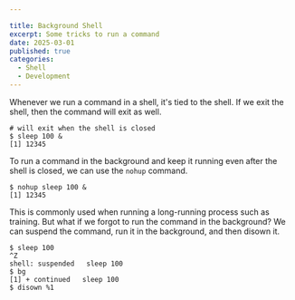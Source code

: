 ```yaml
---

title: Background Shell
excerpt: Some tricks to run a command
date: 2025-03-01
published: true
categories:
  - Shell
  - Development
---
```


Whenever we run a command in a shell, it's tied to the shell. If we exit the shell, then the command will exit as well.

```shell
# will exit when the shell is closed
$ sleep 100 &
[1] 12345
```

To run a command in the background and keep it running even after the shell is closed, we can use the `nohup` command.

```shell
$ nohup sleep 100 &
[1] 12345
```

This is commonly used when running a long-running process such as training. But what if we forgot to run the command in the background? We can suspend the command, run it in the background, and then disown it.

```shell
$ sleep 100
^Z
shell: suspended   sleep 100
$ bg
[1] + continued   sleep 100
$ disown %1
```
